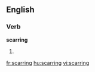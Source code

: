==English==

===Verb===
'''scarring'''

# {{present participle of|scar}}

[[fr:scarring]]
[[hu:scarring]]
[[vi:scarring]]